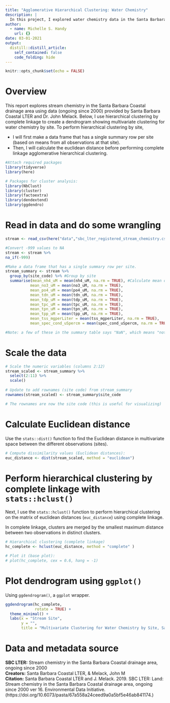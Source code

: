 ```yaml
---
title: "Agglomerative Hierarchical Clustering: Water Chemistry"
description: |
  In this project, I explored water chemistry data in the Santa Barbara Coastal drainage area through hierarchical clustering. Data source: Santa Barbara Coastal LTER and J. Melack. 2019.
author:
  - name: Michelle S. Handy
    url: {}
date: 03-01-2021
output:
  distill::distill_article:
    self_contained: false
    code_folding: hide
---
```



```r
knitr::opts_chunk$set(echo = FALSE)
```

# Overview

This report explores stream chemistry in the Santa Barbara Coastal drainage area using data (ongoing since 2000) provided by Santa Barbara Coastal LTER and Dr. John Melack. Below, I use hierarchical clustering by complete linkage to create a dendrogram showing multivariate clustering for water chemistry by site. To perform hierarchical clustering by site, 

- I will first make a data frame that has a single summary row per site (based on means from all observations at that site).
- Then, I will calculate the euclidean distance before performing complete linkage agglomerative hierarchical clustering.


```r
#Attach required packages
library(tidyverse)
library(here)

# Packages for cluster analysis:
library(NbClust)
library(cluster)
library(factoextra)
library(dendextend)
library(ggdendro)
```

# Read in data and do some wrangling

```r
stream <- read_csv(here("data","sbc_lter_registered_stream_chemistry.csv")) 

#Convert -999 values to NA
stream <- stream %>% 
na_if(-999)

#Make a data frame that has a single summary row per site. 
stream_summary <- stream %>% 
  group_by(site_code) %>% #Group by site
  summarise(mean_nh4_uM = mean(nh4_uM, na.rm = TRUE), #Calculate mean observation at that site
           mean_no3_uM = mean(no3_uM, na.rm = TRUE),
           mean_po4_uM = mean(po4_uM, na.rm = TRUE),
           mean_tdn_uM = mean(tdn_uM, na.rm = TRUE),
           mean_tdp_uM = mean(tdp_uM, na.rm = TRUE),
           mean_tpc_uM = mean(tpc_uM, na.rm = TRUE),
           mean_tpn_uM = mean(tpn_uM, na.rm = TRUE),
           mean_tpp_uM = mean(tpp_uM, na.rm = TRUE),
           mean_tss_mgperLiter = mean(tss_mgperLiter, na.rm = TRUE),
           mean_spec_cond_uSpercm = mean(spec_cond_uSpercm, na.rm = TRUE)) 

#Note: a few of these in the summary table says "NaN", which means "not a number." NaN implies a result that cannot be calculated for whatever reason, or is not a floating point number. In this data frame, it's because certain sites had all NAs for those chemistry measurements, and it is not possible to take a mean of a bunch of NAs. 
```

# Scale the data

```r
# Scale the numeric variables (columns 2:12)
stream_scaled <- stream_summary %>% 
  select(2:11) %>% 
  scale()
  
# Update to add rownames (site code) from stream_summary
rownames(stream_scaled) <- stream_summary$site_code

# The rownames are now the site code (this is useful for visualizing)
```


# Calculate Euclidean distance

Use the `stats::dist()` function to find the Euclidean distance in multivariate space between the different observations (sites).

```r
# Compute dissimilarity values (Euclidean distances):
euc_distance <- dist(stream_scaled, method = "euclidean")

```


# Perform hierarchical clustering by complete linkage with `stats::hclust()`

Next, I use the `stats::hclust()` function to perform hierarchical clustering on the matrix of euclidean distances (`euc_distance`) using complete linkage. 

In complete linkage, clusters are merged by the smallest maximum distance between two observations in distinct clusters.

```r
# Hierarchical clustering (complete linkage)
hc_complete <- hclust(euc_distance, method = "complete" )

# Plot it (base plot):
# plot(hc_complete, cex = 0.6, hang = -1)

```


# Plot dendrogram using `ggplot()`

Using `ggdendrogram()`, a `ggplot` wrapper. 

```r
ggdendrogram(hc_complete, 
             rotate = TRUE) +
  theme_minimal() +
  labs(x = "Stream Site",
       y = "",
       title = "Multivariate Clustering for Water Chemistry by Site, Santa Barbara, CA")

```

# Data and metadata source

**SBC LTER:** Stream chemistry in the Santa Barbara Coastal drainage area, ongoing since 2000  
**Creators:** Santa Barbara Coastal LTER, & Melack, John M  
**Citation:** Santa Barbara Coastal LTER and J. Melack. 2019. SBC LTER: Land: Stream chemistry in the Santa Barbara Coastal drainage area, ongoing since 2000 ver 16. Environmental Data Initiative. (https://doi.org/10.6073/pasta/67a558a24ceed9a0a5bf5e46ab841174.) 
